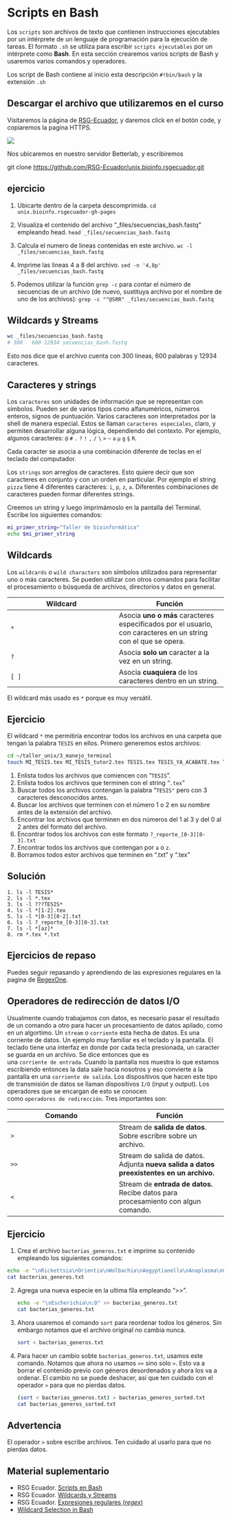 # Scripts en Bash

Los `scripts` son archivos de texto que contienen instrucciones ejecutables por un intérprete de un lenguaje de programación para la ejecución de tareas. El formato `.sh` se utiliza para escribir `scripts ejecutables` por un intérprete como **Bash**. En esta sección crearemos varios scripts de Bash y usaremos varios comandos y operadores.

Los script de Bash contiene al inicio esta descripción `#!bin/bash` y la extensión `.sh`

## Descargar el archivo que utilizaremos en el curso

::: callout-note
Visitaremos la página de [RSG-Ecuador](https://github.com/RSG-Ecuador/unix.bioinfo.rsgecuador.git), y daremos click en el botón code, y copiaremos la pagina HTTPS.
:::

![](images/Screenshot%202025-03-27%20at%2019.24.30.png){fig-align="center"}

::: callout-note
Nos ubicaremos en nuestro servidor Betterlab, y escribiremos

git clone <https://github.com/RSG-Ecuador/unix.bioinfo.rsgecuador.git>
:::

::: callout-note
## ejercicio

1.  Ubicarte dentro de la carpeta descomprimida. `cd unix.bioinfo.rsgecuador-gh-pages`

2.  Visualiza el contenido del archivo “\_files/secuencias_bash.fastq” empleando head. `head _files/secuencias_bash.fastq`

3.  Calcula el numero de lineas contenidas en este archivo. `wc -l _files/secuencias_bash.fastq`

4.  Imprime las lineas 4 a 8 del archivo. `sed -n '4,8p' _files/secuencias_bash.fastq`

5.  Podemos utilizar la función `grep -c` para contar el número de secuencias de un archivo (de nuevo, sustituya archivo por el nombre de uno de los archivos): `grep -c "^@SRR" _files/secuencias_bash.fastq`
:::

## Wildcards y Streams

``` .bash
wc _files/secuencias_bash.fastq
# 300   600 12934 secuencias_bash.fastq
```

Esto nos dice que el archivo cuenta con 300 lineas, 600 palabras y 12934 caracteres.

## Caracteres y strings

Los `caracteres` son unidades de información que se representan con símbolos. Pueden ser de varios tipos como alfanuméricos, números enteros, signos de puntuación. Varios caracteres son interpretados por la shell de manera especial. Estos se llaman `caracteres especiales`, claro, y permiten desarrollar alguna lógica, dependiendo del contexto. Por ejemplo, algunos caracteres: `@` `#` `.` `?` `!` `,` `/` `\` `>` `~` `a` `µ` `g` `§` `R`.

::: callout-note
Cada caracter se asocia a una combinación diferente de teclas en el teclado del computador.
:::

Los `strings` son arreglos de caracteres. Esto quiere decir que son caracteres en conjunto y con un orden en particular. Por ejemplo el string `pizza` tiene 4 diferentes caracteres: `i`, `p`, `z`, `a`. Diferentes combinaciones de caracteres pueden formar diferentes strings.

Creemos un string y luego imprimámoslo en la pantalla del Terminal. Escribe los siguientes comandos:

``` .bash
mi_primer_string="Taller de bioinformática"
echo $mi_primer_string
```

## Wildcards

Los `wildcards` o `wild characters` son símbolos utilizados para representar uno o más caracteres. Se pueden utilizar con otros comandos para facilitar el procesamiento o búsqueda de archivos, directorios y datos en general.

| **Wildcard** | **Función** |
|----|----|
| `*` | Asocia **uno o más** caracteres especificados por el usuario, con caracteres en un string con el que se opera. |
| `?` | Asocia **solo un** caracter a la vez en un string. |
| `[ ]` | Asocia **cuaquiera** de los caracteres dentro en un string. |

::: callout-important
El wildcard más usado es `*` porque es muy versátil.
:::

:::: callout-note
## Ejercicio

El wildcard `*` me permitiría encontrar todos los archivos en una carpeta que tengan la palabra `TESIS` en ellos. Primero generemos estos archivos:

``` .bash
cd ~/taller_unix/3_manejo_terminal 
touch MI_TESIS.tex MI_TESIS_tutor2.tex TESIS.tex TESIS_YA_ACABATE.tex TESIS_finaaaaal.tex TESIS_final.tex TESIS_tutor1.tex TESIS_tutor2.tex a_reporte_01.txt b_reporte_02.txt c_reporte_03.txt z_reporte_30.txt 
```

1.  Enlista todos los archivos que comiencen con "`TESIS`".
2.  Enlista todos los archivos que terminen con el string "`.tex`"
3.  Buscar todos los archivos contengan la palabra "`TESIS"` pero con 3 caracteres desconocidos antes.
4.  Buscar los archivos que terminen con el número 1 o 2 en su nombre antes de la extensión del archivo.
5.  Encontrar los archivos que terminen en dos números del 1 al 3 y del 0 al 2 antes del formato del archivo.
6.  Encontrar todos los archivos con este formato `?_reporte_[0-3][0-3].txt`
7.  Encontrar todos los archivos que contengan por `a` o `z`.
8.  Borramos todos estor archivos que terminen en ".txt" y ".tex"

::: {.callout-tip collapse="true" icon="false"}
## Solución

```         
1. ls -l TESIS*
2. ls -l *.tex
3. ls -l ???TESIS*
4. ls -l *[1-2].tex
5. ls -l *[0-3][0-2].txt
6. ls -l ?_reporte_[0-3][0-3].txt
7. ls -l *[az]*
8. rm *.tex *.txt
```
:::
::::

::: callout-note
## Ejercicios de repaso

Puedes seguir repasando y aprendiendo de las expresiones regulares en la pagina de [RegexOne](https://regexone.com/).
:::

## Operadores de redirección de datos I/O

Usualmente cuando trabajamos con datos, es necesario pasar el resultado de un comando a otro para hacer un procesamiento de datos apilado, como en un algortimo. Un `stream` o `corriente` esta hecha de datos. Es una corriente de datos. Un ejemplo muy familiar es el teclado y la pantalla. El teclado tiene una interfaz en donde por cada tecla presionada, un caracter se guarda en un archivo. Se dice entonces que es una `corriente de entrada`. Cuando la pantalla nos muestra lo que estamos escribiendo entonces la data sale hacia nosotros y eso convierte a la pantalla en una `corriente de salida`. Los dispositivos que hacen este tipo de transmisión de datos se llaman dispositivos `I/O` (input y output). Los operadores que se encargan de esto se conocen como `operadores de redirección`. Tres importantes son:

| **Comando** | **Función** |
|----|----|
| `>` | Stream de **salida de datos**. Sobre escribre sobre un archivo. |
| `>>` | Stream de salida de datos. Adjunta **nueva salida a datos preexistentes en un archivo.** |
| `<` | Stream de **entrada de datos.** Recibe datos para procesamiento con algun comando. |

::: callout-note
## Ejercicio

1.  Crea el archivo `bacterias_generos.txt` e imprime su contenido empleando los siguientes comandos:

``` .bash
echo -e "\nRickettsia\nOrientia\nWolbachia\nAegyptianella\nAnaplasma\nCowdria\nEhrlichia\nNeorickettsia\nCaedibacter\nHolospora\nLyticum\nOdyssella\nSymbiotes\nTectibacter" > bacterias_generos.txt
cat bacterias_generos.txt
```

2.  Agrega una nueva especie en la ultima fila empleando "\>\>".

    ``` .bash
    echo -e "\nEscherichia\n:D" >> bacterias_generos.txt
    cat bacterias_generos.txt
    ```

3.  Ahora usaremos el comando `sort` para reordenar todos los géneros. Sin embargo notamos que el archivo original no cambia nunca.

    ``` .bash
    sort < bacterias_generos.txt
    ```

4.  Para hacer un cambio sobte `bacterias_generos.txt`, usamos este comando. Notamos que ahora no usamos `>>` sino solo `>`. Esto va a borrar el contenido previo con géneros desordenados y ahora los va a ordenar. El cambio no se puede deshacer, así que ten cuidado con el operador `>` para que no pierdas datos.

    ``` .bash
    (sort < bacterias_generos.txt) > bacterias_generos_sorted.txt
    cat bacterias_generos_sorted.txt
    ```
:::

::: callout-warning
## Advertencia

El operador `>` sobre escribe archivos. Ten cuidado al usarlo para que no pierdas datos.
:::

## Material suplementario

-   RSG Ecuador. [Scripts en Bash](https://rsg-ecuador.github.io/unix.bioinfo.rsgecuador/content/Curso_avanzado/02_Bash/1_bash.html)
-   RSG Ecuador. [Wildcards y Streams](https://rsg-ecuador.github.io/unix.bioinfo.rsgecuador/content/Curso_basico/03_Manejo_terminal/5_wildcards.html)
-   RSG Ecuador. [Expresiones regulares (*regex*)](https://rsg-ecuador.github.io/unix.bioinfo.rsgecuador/content/Curso_basico/04_Procesamiento_ficheros_regex_pipes/3_Expresiones_regulares.html)
-   [Wildcard Selection in Bash](https://pressbooks.senecapolytechnic.ca/uli101/chapter/wildcard-selection-in-bash/)
